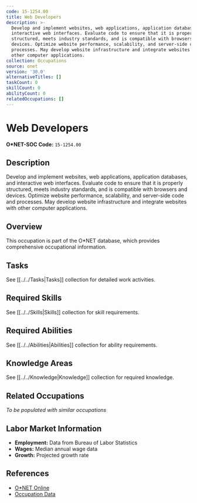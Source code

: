 ```yaml
---
code: 15-1254.00
title: Web Developers
description: >-
  Develop and implement websites, web applications, application databases, and
  interactive web interfaces. Evaluate code to ensure that it is properly
  structured, meets industry standards, and is compatible with browsers and
  devices. Optimize website performance, scalability, and server-side code and
  processes. May develop website infrastructure and integrate websites with
  other computer applications.
collection: Occupations
source: onet
version: '30.0'
alternativeTitles: []
taskCount: 0
skillCount: 0
abilityCount: 0
relatedOccupations: []
---
```

# Web Developers

**O*NET-SOC Code:** `15-1254.00`

## Description

Develop and implement websites, web applications, application databases, and interactive web interfaces. Evaluate code to ensure that it is properly structured, meets industry standards, and is compatible with browsers and devices. Optimize website performance, scalability, and server-side code and processes. May develop website infrastructure and integrate websites with other computer applications.

## Overview

This occupation is part of the O*NET database, which provides comprehensive occupational information.

## Tasks

See [[../../Tasks|Tasks]] collection for detailed work activities.

## Required Skills

See [[../../Skills|Skills]] collection for skill requirements.

## Required Abilities

See [[../../Abilities|Abilities]] collection for ability requirements.

## Knowledge Areas

See [[../../Knowledge|Knowledge]] collection for required knowledge.

## Related Occupations

*To be populated with similar occupations*

## Labor Market Information

- **Employment:** Data from Bureau of Labor Statistics
- **Wages:** Median annual wage data
- **Growth:** Projected growth rate

## References

- [O*NET Online](https://www.onetonline.org/link/summary/15-1254.00)
- [Occupation Data](https://www.onetcenter.org/)
